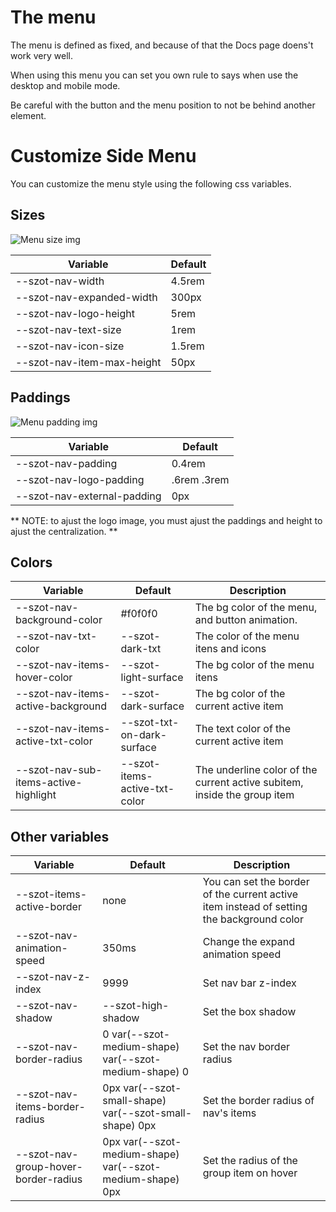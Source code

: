 
<Meta title="Components/SideMenu/Custom" />

# The menu

The menu is defined as fixed, and because of that the Docs page doens't work very well.

When using this menu you can set you own rule to says when use the desktop and mobile mode.

Be careful with the button and the menu position to not be behind another element.

# Customize Side Menu

You can customize the menu style using the following css variables.

## Sizes

<img src={menuSizeImg} alt="Menu size img" />

| Variable                   | Default |
| -------------------------- | ------- |
| --szot-nav-width           | 4.5rem  |
| --szot-nav-expanded-width  | 300px   |
| --szot-nav-logo-height     | 5rem    |
| --szot-nav-text-size       | 1rem    |
| --szot-nav-icon-size       | 1.5rem  |
| --szot-nav-item-max-height | 50px    |

## Paddings

<img src={menuPaddingImg} alt="Menu padding img" />

| Variable                    | Default     |
| --------------------------- | ----------- |
| --szot-nav-padding          | 0.4rem      |
| --szot-nav-logo-padding     | .6rem .3rem |
| --szot-nav-external-padding | 0px         |

**
NOTE: to ajust the logo image,
you must ajust the paddings and height to ajust the centralization.
**

## Colors

| Variable                              | Default                       | Description                                                              |
| ------------------------------------- | ----------------------------- | ------------------------------------------------------------------------ |
| --szot-nav-background-color           | #f0f0f0                       | The bg color of the menu, and button animation.                          |
| --szot-nav-txt-color                  | --szot-dark-txt               | The color of the menu itens and icons                                    |
| --szot-nav-items-hover-color          | --szot-light-surface          | The bg color of the menu itens                                           |
| --szot-nav-items-active-background    | --szot-dark-surface           | The bg color of the current active item                                  |
| --szot-nav-items-active-txt-color     | --szot-txt-on-dark-surface    | The text color of the current active item                                |
| --szot-nav-sub-items-active-highlight | --szot-items-active-txt-color | The underline color of the current active subitem, inside the group item |

## Other variables

| Variable                             | Default                                                   | Description                                                                               |
| ------------------------------------ | --------------------------------------------------------- | ----------------------------------------------------------------------------------------- |
| --szot-items-active-border           | none                                                      | You can set the border of the current active item instead of setting the background color |
| --szot-nav-animation-speed           | 350ms                                                     | Change the expand animation speed                                                         |
| --szot-nav-z-index                   | 9999                                                      | Set nav bar z-index                                                                       |
| --szot-nav-shadow                    | --szot-high-shadow                                        | Set the box shadow                                                                        |
| --szot-nav-border-radius             | 0 var(--szot-medium-shape) var(--szot-medium-shape) 0     | Set the nav border radius                                                                 |
| --szot-nav-items-border-radius       | 0px var(--szot-small-shape) var(--szot-small-shape) 0px   | Set the border radius of nav's items                                                      |
| --szot-nav-group-hover-border-radius | 0px var(--szot-medium-shape) var(--szot-medium-shape) 0px | Set the radius of the group item on hover                                                 |
